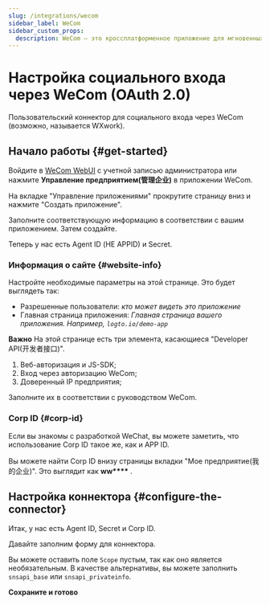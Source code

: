 ```yaml
---
slug: /integrations/wecom
sidebar_label: WeCom
sidebar_custom_props:
  description: WeCom — это кроссплатформенное приложение для мгновенных сообщений для команд. Это корпоративная версия WeChat.
---
```



# Настройка социального входа через WeCom (OAuth 2.0)

Пользовательский коннектор для социального входа через WeCom (возможно, называется WXwork).

<GuideTip />

## Начало работы \{#get-started}

Войдите в [WeCom WebUI](https://work.weixin.qq.com/) с учетной записью администратора или нажмите **Управление предприятием(管理企业)** в приложении WeCom.

На вкладке "Управление приложениями" прокрутите страницу вниз и нажмите "Создать приложение".

Заполните соответствующую информацию в соответствии с вашим приложением. Затем создайте.

Теперь у нас есть Agent ID (НЕ APPID) и Secret.

### Информация о сайте \{#website-info}

Настройте необходимые параметры на этой странице. Это будет выглядеть так:

- Разрешенные пользователи: _кто может видеть это приложение_
- Главная страница приложения: _Главная страница вашего приложения. Например, `logto.io/demo-app`_

**Важно**
На этой странице есть три элемента, касающиеся "Developer API(开发者接口)".

1. Веб-авторизация и JS-SDK;
2. Вход через авторизацию WeCom;
3. Доверенный IP предприятия;

Заполните их в соответствии с руководством WeCom.

### Corp ID \{#corp-id}

Если вы знакомы с разработкой WeChat, вы можете заметить, что использование Corp ID такое же, как и APP ID.

Вы можете найти Corp ID внизу страницы вкладки "Мое предприятие(我的企业)". Это выглядит как **ww\*\*\*\*** .

## Настройка коннектора \{#configure-the-connector}

Итак, у нас есть Agent ID, Secret и Corp ID.

Давайте заполним форму для коннектора.

Вы можете оставить поле `Scope` пустым, так как оно является необязательным. В качестве альтернативы, вы можете заполнить `snsapi_base` или `snsapi_privateinfo`.

**Сохраните и готово**
